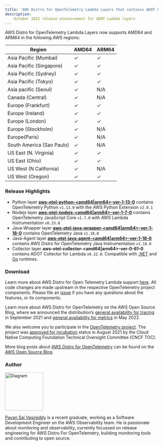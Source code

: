 ```yaml
---
title: 'AWS Distro for OpenTelemetry Lambda Layers that contains ADOT Collector v0.22.0 are now available'
description:
    October 2022 release announcement for ADOT Lambda layers
---
```



<SectionSeparator />

AWS Distro for OpenTelemetry Lambda Layers now supports AMD64 and ARM64 in the following AWS regions:

|Region                   | AMD64 | ARM64 |
|-------------------------|-------|-------|
|Asia Pacific (Mumbai)    |  ✓    |  ✓    |
|Asia Pacific (Singapore) |  ✓    |  ✓    |
|Asia Pacific (Sydney)    |  ✓    |  ✓    |
|Asia Pacific (Tokyo)     |  ✓    |  ✓    |
|Asia pacific (Seoul)     |  ✓    | N/A   |
|Canada (Central)         |  ✓    | N/A   |
|Europe (Frankfurt)       |  ✓    |  ✓    |
|Europe (Ireland)         |  ✓    |  ✓    |
|Europe (London)          |  ✓    |  ✓    |
|Europe (Stockholm)       |  ✓    | N/A   |
|Europe(Paris)            |  ✓    | N/A   |
|South America (Sao Paulo)|  ✓    | N/A   |
|US East (N. Virginia)    |  ✓    |  ✓    |
|US East (Ohio)           |  ✓    |  ✓    |
|US West (N California)   |  ✓    | N/A   |
|US West (Oregon)         |  ✓    |  ✓    |

<SectionSeparator />

### Release Highlights

- Python layer [**aws-otel-python-<amd64|arm64>-ver-1-13-0**](https://aws-otel.github.io/docs/getting-started/lambda/lambda-python) contains OpenTelemetry Python `v1.13.0` with the AWS Python Extension `v2.0.1`
- Nodejs layer [**aws-otel-nodejs-<amd64|arm64>-ver-1-7-0**](https://aws-otel.github.io/docs/getting-started/lambda/lambda-js) contains OpenTelemetry JavaScript Core `v1.7.0` with AWS Lambda Instrumentation `v0.33.0`
- Java-Wrapper layer [**aws-otel-java-wrapper-<amd64|arm64>-ver-1-18-0**](https://aws-otel.github.io/docs/getting-started/lambda/lambda-java) contains OpenTelemetry Java `v1.18.0`
- Java-Agent layer [**aws-otel-java-agent-<amd64|arm64>-ver-1-18-0**](https://aws-otel.github.io/docs/getting-started/lambda/lambda-java-auto-instr) contains AWS Distro for OpenTelemetry Java Instrumentation `v1.18.0`
- Collector layer **aws-otel-collector-<amd64|arm64>-ver-0-61-0** contains ADOT Collector for Lambda `v0.22.0`. Compatible with [.NET](https://aws-otel.github.io/docs/getting-started/lambda/lambda-dotnet) and [Go](https://aws-otel.github.io/docs/getting-started/lambda/lambda-go) runtimes.

### Download

Learn more about AWS Distro for Open Telemetry Lambda support [here](https://aws-otel.github.io/docs/getting-started/lambda). All code changes are made upstream in the respective OpenTelemetry project components. Please file an [issue](https://github.com/aws-observability/aws-otel-community/issues) if you have any questions about the features, or its components.

Learn more about AWS Distro for OpenTelemetry on the AWS Open Source Blog, where we announced the distribution’s [general availability for tracing](https://aws.amazon.com/blogs/opensource/aws-distro-for-opentelemetry-is-now-ga-for-tracing/) in September 2021 and [general availability for metrics](https://aws.amazon.com/blogs/opensource/aws-distro-for-opentelemetry-is-now-generally-available-for-metrics/) in May 2022.

We also welcome you to participate in the [OpenTelemetry project](https://github.com/open-telemetry). The project was [approved for incubation](https://www.cncf.io/blog/2021/08/26/opentelemetry-becomes-a-cncf-incubating-project/) status in August 2021 by the Cloud Native Computing Foundation Technical Oversight Committee (CNCF TOC).

More blog posts about
[AWS Distro for OpenTelemetry](https://aws.amazon.com/blogs/opensource/category/management-tools/aws-distro-for-opentelemetry/) can be found on the
[AWS Open Source Blog](https://aws.amazon.com/blogs/opensource/category/management-tools/aws-distro-for-opentelemetry/).


### Author

<img src={vasivasireddy} alt="Diagram" style="width: 125px;" />

[Pavan Sai Vasireddy](https://github.com/vasireddy99) is a recent graduate, working as a Software Development Engineer on the AWS Observability team. He is passionate about monitoring and observability, currently focussed on release engineering for AWS Distro For OpenTelemetry, building monitoring tools and contributing to open source.
